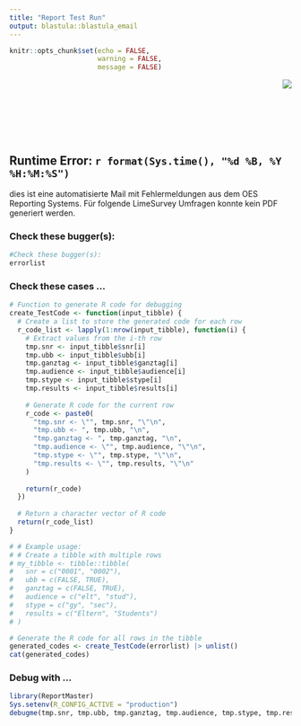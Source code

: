 ```yaml
---
title: "Report Test Run"
output: blastula::blastula_email
---
```


```r
knitr::opts_chunk$set(echo = FALSE,
                      warning = FALSE,
                      message = FALSE)
```

<img src= "logo_small.png" align="right">
<br>
<br>
<br>
<br>
<br>
<br>

## Runtime Error: `r format(Sys.time(), "%d %B, %Y %H:%M:%S")`

dies ist eine automatisierte Mail mit Fehlermeldungen aus dem OES Reporting Systems. Für folgende LimeSurvey Umfragen konnte kein PDF generiert werden.


### Check these bugger(s):

```r
#Check these bugger(s):
errorlist
```


### Check these cases ...


```r
# Function to generate R code for debugging
create_TestCode <- function(input_tibble) {
  # Create a list to store the generated code for each row
  r_code_list <- lapply(1:nrow(input_tibble), function(i) {
    # Extract values from the i-th row
    tmp.snr <- input_tibble$snr[i]
    tmp.ubb <- input_tibble$ubb[i]
    tmp.ganztag <- input_tibble$ganztag[i]
    tmp.audience <- input_tibble$audience[i]
    tmp.stype <- input_tibble$stype[i]
    tmp.results <- input_tibble$results[i]
    
    # Generate R code for the current row
    r_code <- paste0(
      "tmp.snr <- \"", tmp.snr, "\"\n",
      "tmp.ubb <- ", tmp.ubb, "\n",
      "tmp.ganztag <- ", tmp.ganztag, "\n",
      "tmp.audience <- \"", tmp.audience, "\"\n",
      "tmp.stype <- \"", tmp.stype, "\"\n",
      "tmp.results <- \"", tmp.results, "\"\n"
    )
    
    return(r_code)
  })
  
  # Return a character vector of R code
  return(r_code_list)
}

# # Example usage:
# # Create a tibble with multiple rows
# my_tibble <- tibble::tibble(
#   snr = c("0001", "0002"),
#   ubb = c(FALSE, TRUE),
#   ganztag = c(FALSE, TRUE),
#   audience = c("elt", "stud"),
#   stype = c("gy", "sec"),
#   results = c("Eltern", "Students")
# )

# Generate the R code for all rows in the tibble
generated_codes <- create_TestCode(errorlist) |> unlist()
cat(generated_codes)

```



### Debug with ...

```r
library(ReportMaster)
Sys.setenv(R_CONFIG_ACTIVE = "production")
debugme(tmp.snr, tmp.ubb, tmp.ganztag, tmp.audience, tmp.stype, tmp.results)

```



